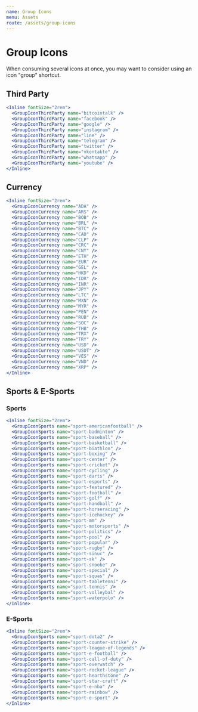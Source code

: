 ```yaml
---
name: Group Icons
menu: Assets
route: /assets/group-icons
---
```


# Group Icons

When consuming several icons at once, you may want to consider using an icon
"group" shortcut.

## Third Party

```jsx react-live
<Inline fontSize="2rem">
  <GroupIconThirdParty name="bitcointalk" />
  <GroupIconThirdParty name="facebook" />
  <GroupIconThirdParty name="google" />
  <GroupIconThirdParty name="instagram" />
  <GroupIconThirdParty name="line" />
  <GroupIconThirdParty name="telegram" />
  <GroupIconThirdParty name="twitter" />
  <GroupIconThirdParty name="vkontakte" />
  <GroupIconThirdParty name="whatsapp" />
  <GroupIconThirdParty name="youtube" />
</Inline>
```

## Currency

```jsx react-live
<Inline fontSize="2rem">
  <GroupIconCurrency name="ADA" />
  <GroupIconCurrency name="ARS" />
  <GroupIconCurrency name="BOB" />
  <GroupIconCurrency name="BRL" />
  <GroupIconCurrency name="BTC" />
  <GroupIconCurrency name="CAD" />
  <GroupIconCurrency name="CLP" />
  <GroupIconCurrency name="CRC" />
  <GroupIconCurrency name="CNY" />
  <GroupIconCurrency name="ETH" />
  <GroupIconCurrency name="EUR" />
  <GroupIconCurrency name="GEL" />
  <GroupIconCurrency name="HKD" />
  <GroupIconCurrency name="IDR" />
  <GroupIconCurrency name="INR" />
  <GroupIconCurrency name="JPY" />
  <GroupIconCurrency name="LTC" />
  <GroupIconCurrency name="MXN" />
  <GroupIconCurrency name="MYR" />
  <GroupIconCurrency name="PEN" />
  <GroupIconCurrency name="RUB" />
  <GroupIconCurrency name="SOC" />
  <GroupIconCurrency name="THB" />
  <GroupIconCurrency name="TRX" />
  <GroupIconCurrency name="TRY" />
  <GroupIconCurrency name="USD" />
  <GroupIconCurrency name="USDT" />
  <GroupIconCurrency name="VES" />
  <GroupIconCurrency name="VND" />
  <GroupIconCurrency name="XRP" />
</Inline>
```

## Sports & E-Sports

### Sports

```jsx react-live
<Inline fontSize="2rem">
  <GroupIconSports name="sport-americanfootball" />
  <GroupIconSports name="sport-badminton" />
  <GroupIconSports name="sport-baseball" />
  <GroupIconSports name="sport-basketball" />
  <GroupIconSports name="sport-biathlon" />
  <GroupIconSports name="sport-boxing" />
  <GroupIconSports name="sport-center" />
  <GroupIconSports name="sport-cricket" />
  <GroupIconSports name="sport-cycling" />
  <GroupIconSports name="sport-darts" />
  <GroupIconSports name="sport-esports" />
  <GroupIconSports name="sport-featured" />
  <GroupIconSports name="sport-football" />
  <GroupIconSports name="sport-golf" />
  <GroupIconSports name="sport-handball" />
  <GroupIconSports name="sport-horseracing" />
  <GroupIconSports name="sport-icehockey" />
  <GroupIconSports name="sport-mm" />
  <GroupIconSports name="sport-motorsports" />
  <GroupIconSports name="sport-politics" />
  <GroupIconSports name="sport-pool" />
  <GroupIconSports name="sport-popular" />
  <GroupIconSports name="sport-rugby" />
  <GroupIconSports name="sport-sinuc" />
  <GroupIconSports name="sport-sk" />
  <GroupIconSports name="sport-snooke" />
  <GroupIconSports name="sport-special" />
  <GroupIconSports name="sport-squas" />
  <GroupIconSports name="sport-tabletenni" />
  <GroupIconSports name="sport-tennis" />
  <GroupIconSports name="sport-volleybal" />
  <GroupIconSports name="sport-waterpolo" />
</Inline>
```

### E-Sports

```jsx react-live
<Inline fontSize="2rem">
  <GroupIconSports name="sport-dota2" />
  <GroupIconSports name="sport-counter-strike" />
  <GroupIconSports name="sport-league-of-legends" />
  <GroupIconSports name="sport-e-football" />
  <GroupIconSports name="sport-call-of-duty" />
  <GroupIconSports name="sport-overwatch" />
  <GroupIconSports name="sport-rocket-league" />
  <GroupIconSports name="sport-hearthstone" />
  <GroupIconSports name="sport-star-craft" />
  <GroupIconSports name="sport-e-nba" />
  <GroupIconSports name="sport-rainbow" />
  <GroupIconSports name="sport-e-sport" />
</Inline>
```
